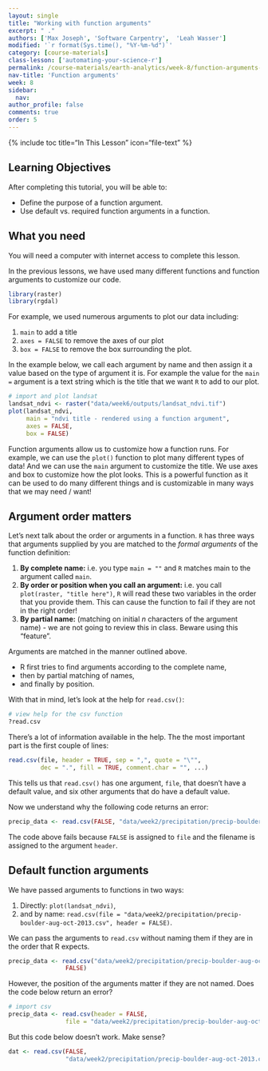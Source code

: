 ```yaml
---
layout: single
title: "Working with function arguments"
excerpt: " ."
authors: ['Max Joseph', 'Software Carpentry',  'Leah Wasser']
modified: '`r format(Sys.time(), "%Y-%m-%d")`'
category: [course-materials]
class-lesson: ['automating-your-science-r']
permalink: /course-materials/earth-analytics/week-8/function-arguments-r/
nav-title: 'Function arguments'
week: 8
sidebar:
  nav:
author_profile: false
comments: true
order: 5
---
```



{% include toc title="In This Lesson" icon="file-text" %}

<div class='notice--success' markdown="1">

## <i class="fa fa-graduation-cap" aria-hidden="true"></i> Learning Objectives

After completing this tutorial, you will be able to:

* Define the purpose of a function argument.
* Use default vs. required function arguments in a function.

## <i class="fa fa-check-square-o fa-2" aria-hidden="true"></i> What you need

You will need a computer with internet access to complete this lesson.

</div>

In the previous lessons, we have used many different functions and function
arguments to customize our code.

```r
library(raster)
library(rgdal)
```

For example, we used numerous arguments to plot our data including:

1. `main` to add a title
2. `axes = FALSE` to remove the axes of our plot
3. `box = FALSE` to remove the box surrounding the plot.

In the example below, we call each argument by name and then assign it a value
based on the type of argument it is. For example the value for the `main = ` argument
is a text string which is the title that we want `R` to add to our plot.

```r
# import and plot landsat
landsat_ndvi <- raster("data/week6/outputs/landsat_ndvi.tif")
plot(landsat_ndvi,
     main = "ndvi title - rendered using a function argument",
     axes = FALSE,
     box = FALSE)
```

Function arguments allow us to customize how a function runs. For example, we can
use the `plot()` function to plot many different types of data! And we can use the
`main` argument to customize the title. We use axes and box to customize how the
plot looks. This is a powerful function as it can be used to do many different
things and is customizable in many ways that we may need / want!

## Argument order matters

Let's next talk about the order or arguments in a function. `R` has three ways
that arguments supplied by you are matched to the *formal arguments* of the
function definition:

1. **By complete name:** i.e. you type `main = ""` and `R` matches main to the argument called `main`.
2. **By order or position when you call an argument:** i.e. you call `plot(raster, "title here")`, `R` will read these two variables in the order that you provide them. This can cause the function to fail if they are not in the right order!
3. **By partial name:** (matching on initial *n* characters of the argument name) - we are not going to review this in class. Beware using this "feature".

Arguments are matched in the manner outlined above.

* R first tries to find arguments according to the complete name,
* then by partial matching of names,
* and finally by position.

With that in mind, let's look at the help for `read.csv()`:

```r
# view help for the csv function
?read.csv
```

There's a lot of information available in the help. The the most important part
is the first couple of lines:

```r
read.csv(file, header = TRUE, sep = ",", quote = "\"",
         dec = ".", fill = TRUE, comment.char = "", ...)
```

This tells us that `read.csv()` has one argument, `file`, that doesn't have a
default value, and six other arguments that do have a default value.

Now we understand why the following code returns an error:

```r
precip_data <- read.csv(FALSE, "data/week2/precipitation/precip-boulder-aug-oct-2013.csv")
```

The code above fails because `FALSE` is assigned to `file` and the filename is assigned to
the argument `header`.

## Default function arguments

We have passed arguments to functions in two ways:

1. Directly: `plot(landsat_ndvi)`,
2. and by name: `read.csv(file = "data/week2/precipitation/precip-boulder-aug-oct-2013.csv", header = FALSE)`.

We can pass the arguments to `read.csv` without naming them if they are in the
order that R expects.

```r
precip_data <- read.csv("data/week2/precipitation/precip-boulder-aug-oct-2013.csv",
                FALSE)
```

However, the position of the arguments matter if they are not named.
Does the code below return an error?

```r
# import csv
precip_data <- read.csv(header = FALSE,
                file = "data/week2/precipitation/precip-boulder-aug-oct-2013.csv")

```

But this code below doesn't work. Make sense?

```r
dat <- read.csv(FALSE,
                "data/week2/precipitation/precip-boulder-aug-oct-2013.csv")

```

